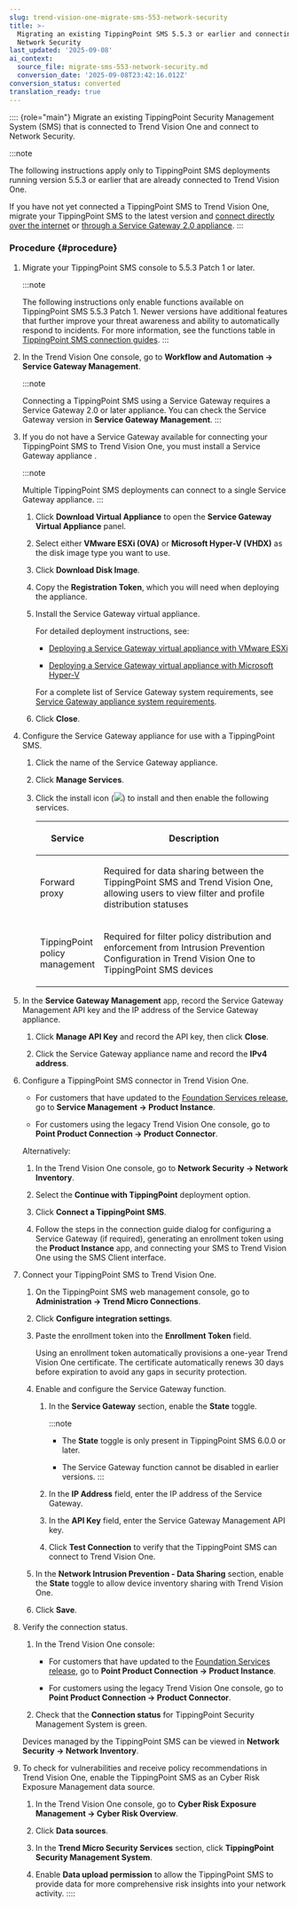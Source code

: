 ```yaml
---
slug: trend-vision-one-migrate-sms-553-network-security
title: >-
  Migrating an existing TippingPoint SMS 5.5.3 or earlier and connecting to
  Network Security
last_updated: '2025-09-08'
ai_context:
  source_file: migrate-sms-553-network-security.md
  conversion_date: '2025-09-08T23:42:16.012Z'
conversion_status: converted
translation_ready: true
---
```


:::: {role="main"}
Migrate an existing TippingPoint Security Management System (SMS) that is connected to Trend Vision One and connect to Network Security.

:::note

The following instructions apply only to TippingPoint SMS deployments running version 5.5.3 or earlier that are already connected to Trend Vision One.

If you have not yet connected a TippingPoint SMS to Trend Vision One, migrate your TippingPoint SMS to the latest version and [connect directly over the internet](connect-sms-61-network-security.mdx) or [through a Service Gateway 2.0 appliance](sms-610-network-gateway.mdx).
:::

### Procedure {#procedure}

1.  Migrate your TippingPoint SMS console to 5.5.3 Patch 1 or later.

    :::note

    The following instructions only enable functions available on TippingPoint SMS 5.5.3 Patch 1. Newer versions have additional features that further improve your threat awareness and ability to automatically respond to incidents. For more information, see the functions table in [TippingPoint SMS connection guides](tippingpoint-sms-connection-guides.mdx).
    :::

2.  In the Trend Vision One console, go to **Workflow and Automation → Service Gateway Management**.

    :::note

    Connecting a TippingPoint SMS using a Service Gateway requires a Service Gateway 2.0 or later appliance. You can check the Service Gateway version in **Service Gateway Management**.
    :::

3.  If you do not have a Service Gateway available for connecting your TippingPoint SMS to Trend Vision One, you must install a Service Gateway appliance .

    :::note

    Multiple TippingPoint SMS deployments can connect to a single Service Gateway appliance.
    :::

    1.  Click **Download Virtual Appliance** to open the **Service Gateway Virtual Appliance** panel.

    2.  Select either **VMware ESXi (OVA)** or **Microsoft Hyper-V (VHDX)** as the disk image type you want to use.

    3.  Click **Download Disk Image**.

    4.  Copy the **Registration Token**, which you will need when deploying the appliance.

    5.  Install the Service Gateway virtual appliance.

        For detailed deployment instructions, see:

        - [Deploying a Service Gateway virtual appliance with VMware ESXi](service-gateway-vmware-esxi.mdx)

        - [Deploying a Service Gateway virtual appliance with Microsoft Hyper-V](sg-appliances-hyper-v.mdx)

        For a complete list of Service Gateway system requirements, see [Service Gateway appliance system requirements](sys-sg-requirements.mdx).

    6.  Click **Close**.

4.  Configure the Service Gateway appliance for use with a TippingPoint SMS.

    1.  Click the name of the Service Gateway appliance.

    2.  Click **Manage Services**.

    3.  Click the install icon (![](/images/SG2_install_icon=GUID-feef28dd-2ddb-4093-b4e4-5455a0b110bb.webp)) to install and then enable the following services.

        <table>
        <colgroup>
        <col style="width: 25%" />
        <col style="width: 75%" />
        </colgroup>
        <thead>
        <tr>
        <th><p>Service</p></th>
        <th><p>Description</p></th>
        </tr>
        </thead>
        <tbody>
        <tr>
        <td><p>Forward proxy</p></td>
        <td><p>Required for data sharing between the TippingPoint SMS and Trend Vision One, allowing users to view filter and profile distribution statuses</p></td>
        </tr>
        <tr>
        <td><p>TippingPoint policy management</p></td>
        <td><p>Required for filter policy distribution and enforcement from Intrusion Prevention Configuration in Trend Vision One to TippingPoint SMS devices</p></td>
        </tr>
        </tbody>
        </table>

5.  In the **Service Gateway Management** app, record the Service Gateway Management API key and the IP address of the Service Gateway appliance.

    1.  Click **Manage API Key** and record the API key, then click **Close**.

    2.  Click the Service Gateway appliance name and record the **IPv4 address**.

6.  Configure a TippingPoint SMS connector in Trend Vision One.

    - For customers that have updated to the [Foundation Services release](update-foundation-services-release.mdx), go to **Service Management → Product Instance**.

    - For customers using the legacy Trend Vision One console, go to **Point Product Connection → Product Connector**.

    Alternatively:

    1.  In the Trend Vision One console, go to **Network Security → Network Inventory**.

    2.  Select the **Continue with TippingPoint** deployment option.

    3.  Click **Connect a TippingPoint SMS**.

    4.  Follow the steps in the connection guide dialog for configuring a Service Gateway (if required), generating an enrollment token using the **Product Instance** app, and connecting your SMS to Trend Vision One using the SMS Client interface.

7.  Connect your TippingPoint SMS to Trend Vision One.

    1.  On the TippingPoint SMS web management console, go to **Administration → Trend Micro Connections**.

    2.  Click **Configure integration settings**.

    3.  Paste the enrollment token into the **Enrollment Token** field.

        Using an enrollment token automatically provisions a one-year Trend Vision One certificate. The certificate automatically renews 30 days before expiration to avoid any gaps in security protection.

    4.  Enable and configure the Service Gateway function.

        1.  In the **Service Gateway** section, enable the **State** toggle.

            :::note

            - The **State** toggle is only present in TippingPoint SMS 6.0.0 or later.

            - The Service Gateway function cannot be disabled in earlier versions.
            :::

        2.  In the **IP Address** field, enter the IP address of the Service Gateway.

        3.  In the **API Key** field, enter the Service Gateway Management API key.

        4.  Click **Test Connection** to verify that the TippingPoint SMS can connect to Trend Vision One.

    5.  In the **Network Intrusion Prevention - Data Sharing** section, enable the **State** toggle to allow device inventory sharing with Trend Vision One.

    6.  Click **Save**.

8.  Verify the connection status.

    1.  In the Trend Vision One console:

        - For customers that have updated to the [Foundation Services release](update-foundation-services-release.mdx), go to **Point Product Connection → Product Instance**.

        - For customers using the legacy Trend Vision One console, go to **Point Product Connection → Product Connector**.

    2.  Check that the **Connection status** for TippingPoint Security Management System is green.

    Devices managed by the TippingPoint SMS can be viewed in **Network Security → Network Inventory**.

9.  To check for vulnerabilities and receive policy recommendations in Trend Vision One, enable the TippingPoint SMS as an Cyber Risk Exposure Management data source.

    1.  In the Trend Vision One console, go to **Cyber Risk Exposure Management → Cyber Risk Overview**.

    2.  Click **Data sources**.

    3.  In the **Trend Micro Security Services** section, click **TippingPoint Security Management System**.

    4.  Enable **Data upload permission** to allow the TippingPoint SMS to provide data for more comprehensive risk insights into your network activity.
::::

